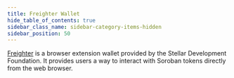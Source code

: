 ```yaml
---
title: Freighter Wallet
hide_table_of_contents: true
sidebar_class_name: sidebar-category-items-hidden
sidebar_position: 50
---
```


[Freighter](https://www.freighter.app/) is a browser extension wallet provided by the Stellar Development Foundation. It provides users a way to interact with Soroban tokens directly from the web browser.
